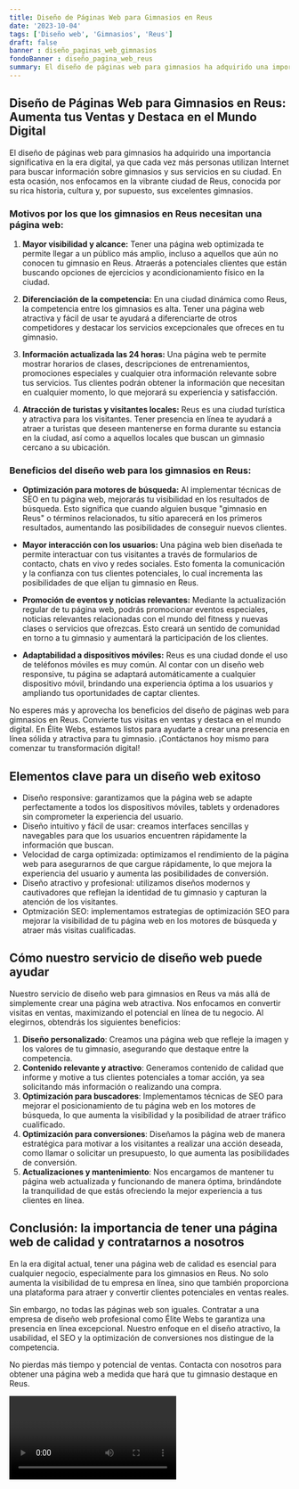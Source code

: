 ```yaml
---
title: Diseño de Páginas Web para Gimnasios en Reus
date: '2023-10-04'
tags: ['Diseño web', 'Gimnasios', 'Reus']
draft: false
banner : diseño_paginas_web_gimnasios
fondoBanner : diseño_pagina_web_reus
summary: El diseño de páginas web para gimnasios ha adquirido una importancia significativa en la era digital, ya que cada vez más personas utilizan Internet para buscar información sobre gimnasios y sus servicios en su ciudad. En esta ocasión, nos enfocamos en la vibrante ciudad de Reus, conocida por su rica historia, cultura y, por supuesto, sus excelentes gimnasios.
---
```


## Diseño de Páginas Web para Gimnasios en Reus: Aumenta tus Ventas y Destaca en el Mundo Digital

El diseño de páginas web para gimnasios ha adquirido una importancia significativa en la era digital, ya que cada vez más personas utilizan Internet para buscar información sobre gimnasios y sus servicios en su ciudad. En esta ocasión, nos enfocamos en la vibrante ciudad de Reus, conocida por su rica historia, cultura y, por supuesto, sus excelentes gimnasios.

### Motivos por los que los gimnasios en Reus necesitan una página web:

1. **Mayor visibilidad y alcance:** Tener una página web optimizada te permite llegar a un público más amplio, incluso a aquellos que aún no conocen tu gimnasio en Reus. Atraerás a potenciales clientes que están buscando opciones de ejercicios y acondicionamiento físico en la ciudad.

2. **Diferenciación de la competencia:** En una ciudad dinámica como Reus, la competencia entre los gimnasios es alta. Tener una página web atractiva y fácil de usar te ayudará a diferenciarte de otros competidores y destacar los servicios excepcionales que ofreces en tu gimnasio.

3. **Información actualizada las 24 horas:** Una página web te permite mostrar horarios de clases, descripciones de entrenamientos, promociones especiales y cualquier otra información relevante sobre tus servicios. Tus clientes podrán obtener la información que necesitan en cualquier momento, lo que mejorará su experiencia y satisfacción.

4. **Atracción de turistas y visitantes locales:** Reus es una ciudad turística y atractiva para los visitantes. Tener presencia en línea te ayudará a atraer a turistas que deseen mantenerse en forma durante su estancia en la ciudad, así como a aquellos locales que buscan un gimnasio cercano a su ubicación.

### Beneficios del diseño web para los gimnasios en Reus:

- **Optimización para motores de búsqueda:** Al implementar técnicas de SEO en tu página web, mejorarás tu visibilidad en los resultados de búsqueda. Esto significa que cuando alguien busque "gimnasio en Reus" o términos relacionados, tu sitio aparecerá en los primeros resultados, aumentando las posibilidades de conseguir nuevos clientes.

- **Mayor interacción con los usuarios:** Una página web bien diseñada te permite interactuar con tus visitantes a través de formularios de contacto, chats en vivo y redes sociales. Esto fomenta la comunicación y la confianza con tus clientes potenciales, lo cual incrementa las posibilidades de que elijan tu gimnasio en Reus.

- **Promoción de eventos y noticias relevantes:** Mediante la actualización regular de tu página web, podrás promocionar eventos especiales, noticias relevantes relacionadas con el mundo del fitness y nuevas clases o servicios que ofrezcas. Esto creará un sentido de comunidad en torno a tu gimnasio y aumentará la participación de los clientes.

- **Adaptabilidad a dispositivos móviles:** Reus es una ciudad donde el uso de teléfonos móviles es muy común. Al contar con un diseño web responsive, tu página se adaptará automáticamente a cualquier dispositivo móvil, brindando una experiencia óptima a los usuarios y ampliando tus oportunidades de captar clientes.

No esperes más y aprovecha los beneficios del diseño de páginas web para gimnasios en Reus. Convierte tus visitas en ventas y destaca en el mundo digital. En Élite Webs, estamos listos para ayudarte a crear una presencia en línea sólida y atractiva para tu gimnasio. ¡Contáctanos hoy mismo para comenzar tu transformación digital!

<GifSeo />

<Cta />

## Elementos clave para un diseño web exitoso

- Diseño responsive: garantizamos que la página web se adapte perfectamente a todos los dispositivos móviles, tablets y ordenadores sin comprometer la experiencia del usuario.
- Diseño intuitivo y fácil de usar: creamos interfaces sencillas y navegables para que los usuarios encuentren rápidamente la información que buscan.
- Velocidad de carga optimizada: optimizamos el rendimiento de la página web para asegurarnos de que cargue rápidamente, lo que mejora la experiencia del usuario y aumenta las posibilidades de conversión.
- Diseño atractivo y profesional: utilizamos diseños modernos y cautivadores que reflejan la identidad de tu gimnasio y capturan la atención de los visitantes.
- Optmización SEO: implementamos estrategias de optimización SEO para mejorar la visibilidad de tu página web en los motores de búsqueda y atraer más visitas cualificadas.

## Cómo nuestro servicio de diseño web puede ayudar

Nuestro servicio de diseño web para gimnasios en Reus va más allá de simplemente crear una página web atractiva. Nos enfocamos en convertir visitas en ventas, maximizando el potencial en línea de tu negocio. Al elegirnos, obtendrás los siguientes beneficios:

1. **Diseño personalizado**: Creamos una página web que refleje la imagen y los valores de tu gimnasio, asegurando que destaque entre la competencia.
2. **Contenido relevante y atractivo**: Generamos contenido de calidad que informe y motive a tus clientes potenciales a tomar acción, ya sea solicitando más información o realizando una compra.
3. **Optimización para buscadores**: Implementamos técnicas de SEO para mejorar el posicionamiento de tu página web en los motores de búsqueda, lo que aumenta la visibilidad y la posibilidad de atraer tráfico cualificado.
4. **Optimización para conversiones**: Diseñamos la página web de manera estratégica para motivar a los visitantes a realizar una acción deseada, como llamar o solicitar un presupuesto, lo que aumenta las posibilidades de conversión.
5. **Actualizaciones y mantenimiento**: Nos encargamos de mantener tu página web actualizada y funcionando de manera óptima, brindándote la tranquilidad de que estás ofreciendo la mejor experiencia a tus clientes en línea.

## Conclusión: la importancia de tener una página web de calidad y contratarnos a nosotros

En la era digital actual, tener una página web de calidad es esencial para cualquier negocio, especialmente para los gimnasios en Reus. No solo aumenta la visibilidad de tu empresa en línea, sino que también proporciona una plataforma para atraer y convertir clientes potenciales en ventas reales.

Sin embargo, no todas las páginas web son iguales. Contratar a una empresa de diseño web profesional como Élite Webs te garantiza una presencia en línea excepcional. Nuestro enfoque en el diseño atractivo, la usabilidad, el SEO y la optimización de conversiones nos distingue de la competencia.

No pierdas más tiempo y potencial de ventas. Contacta con nosotros para obtener una página web a medida que hará que tu gimnasio destaque en Reus.

<Video />

<CtaBot job='Gimnasios' city='Reus'/>

<Gmaps query='Reus+españa+maps' />